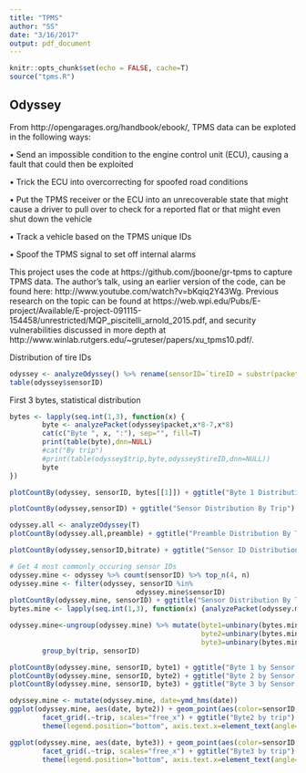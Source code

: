 ```yaml
---
title: "TPMS"
author: "SS"
date: "3/16/2017"
output: pdf_document
---
```


```r
knitr::opts_chunk$set(echo = FALSE, cache=T)
source("tpms.R")
```

## Odyssey

From http://opengarages.org/handbook/ebook/, TPMS data can be exploted in the following ways: 

• Send an impossible condition to the engine control unit (ECU), causing a fault that could then be exploited

• Trick the ECU into overcorrecting for spoofed road conditions

• Put the TPMS receiver or the ECU into an unrecoverable state that might cause a driver to pull over to check for a reported flat or that might even shut down the vehicle

• Track a vehicle based on the TPMS unique IDs

• Spoof the TPMS signal to set off internal alarms 

This project uses the code at https://github.com/jboone/gr-tpms to capture TPMS data. The author's talk, using an earlier version of the code, can be found here: http://www.youtube.com/watch?v=bKqiq2Y43Wg. Previous research on the topic can be found at https://web.wpi.edu/Pubs/E-project/Available/E-project-091115-154458/unrestricted/MQP_piscitelli_arnold_2015.pdf, and security vulnerabilities discussed in more depth at http://www.winlab.rutgers.edu/~gruteser/papers/xu_tpms10.pdf/.

Distribution of tire IDs

```r
odyssey <- analyzeOdyssey() %>% rename(sensorID=`tireID = substr(packet, 25, 56)`)
table(odyssey$sensorID)
```

First 3 bytes, statistical distribution

```r
bytes <- lapply(seq.int(1,3), function(x) {
        byte <- analyzePacket(odyssey$packet,x*8-7,x*8)
        cat(c("Byte ", x, ":"), sep="", fill=T)
        print(table(byte),dnn=NULL)
        #cat("By trip")
        #print(table(odyssey$trip,byte,odyssey$tireID,dnn=NULL))
        byte
})
```

```r
plotCountBy(odyssey, sensorID, bytes[[1]]) + ggtitle("Byte 1 Distribution By Sensor ID")
```

```r
plotCountBy(odyssey,sensorID) + ggtitle("Sensor Distribution By Trip") 
```

```r
odyssey.all <- analyzeOdyssey(T)
plotCountBy(odyssey.all,preamble) + ggtitle("Preamble Distribution By Trip")
```

```r
plotCountBy(odyssey,sensorID,bitrate) + ggtitle("Sensor ID Distribution By Bitrate")
```

```r
# Get 4 most commonly occuring sensor IDs
odyssey.mine <- odyssey %>% count(sensorID) %>% top_n(4, n)
odyssey.mine <- filter(odyssey, sensorID %in% 
                               odyssey.mine$sensorID)
plotCountBy(odyssey.mine, sensorID) + ggtitle("Sensor Distribution By Trip, Filtered")
bytes.mine <- lapply(seq.int(1,3), function(x) {analyzePacket(odyssey.mine$packet,x*8-7,x*8)})

odyssey.mine<-ungroup(odyssey.mine) %>% mutate(byte1=unbinary(bytes.mine[[1]]),
                                               byte2=unbinary(bytes.mine[[2]]),
                                               byte3=unbinary(bytes.mine[[3]])) %>% 
        group_by(trip, sensorID)

plotCountBy(odyssey.mine, sensorID, byte1) + ggtitle("Byte 1 by Sensor ID")
plotCountBy(odyssey.mine, sensorID, byte2) + ggtitle("Byte 2 by Sensor ID")
plotCountBy(odyssey.mine, sensorID, byte3) + ggtitle("Byte 3 by Sensor ID")

odyssey.mine <- mutate(odyssey.mine, date=ymd_hms(date))
ggplot(odyssey.mine, aes(date, byte2)) + geom_point(aes(color=sensorID,alpha=.5)) + 
        facet_grid(.~trip, scales="free_x") + ggtitle("Byte2 by trip") +
        theme(legend.position="bottom", axis.text.x=element_text(angle=90, hjust=1))

ggplot(odyssey.mine, aes(date, byte3)) + geom_point(aes(color=sensorID,alpha=.5)) + 
        facet_grid(.~trip, scales="free_x") + ggtitle("Byte3 by trip") + 
        theme(legend.position="bottom", axis.text.x=element_text(angle=90, hjust=1))
```